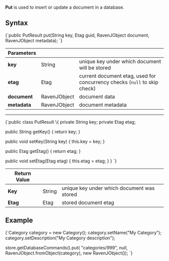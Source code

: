
**Put** is used to insert or update a document in a database.

## Syntax

<TabItem value="put_1" label="put_1">
<CodeBlock language="java">
{`public PutResult put(String key, Etag guid, RavenJObject document, RavenJObject metadata);
`}
</CodeBlock>
</TabItem>

| Parameters | | |
| ------------- | ------------- | ----- |
| **key** | String | unique key under which document will be stored |
| **etag** | Etag | current document etag, used for concurrency checks (`null` to skip check) |
| **document** | RavenJObject | document data |
| **metadata** | RavenJObject | document metadata |

---

<TabItem value="putresult" label="putresult">
<CodeBlock language="java">
{`public class PutResult
\{
  private String key;
  private Etag etag;

  public String getKey() \{
    return key;
  \}

  public void setKey(String key) \{
    this.key = key;
  \}

  public Etag getEtag() \{
    return etag;
  \}

  public void setEtag(Etag etag) \{
    this.etag = etag;
  \}
\}
`}
</CodeBlock>
</TabItem>

| Return Value | | |
| ------------- | ------------- | ----- |
| **Key** | String | unique key under which document was stored |
| **Etag** | Etag | stored document etag |

## Example

<TabItem value="put_3" label="put_3">
<CodeBlock language="java">
{`Category category = new Category();
category.setName("My Category");
category.setDescription("My Category description");

store.getDatabaseCommands().put(
  "categories/999",
  null,
  RavenJObject.fromObject(category),
  new RavenJObject());
`}
</CodeBlock>
</TabItem>


